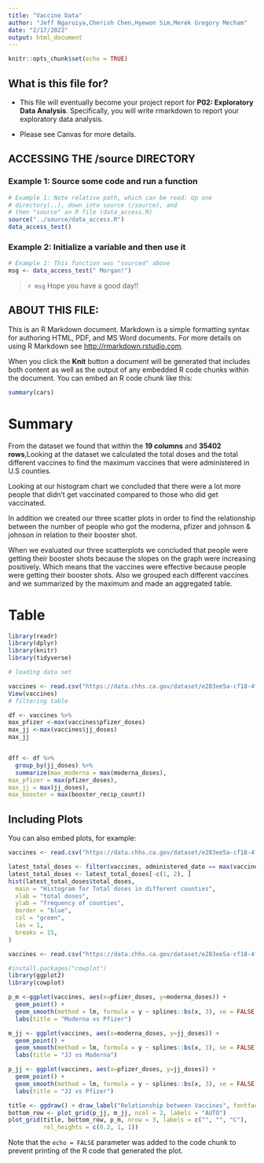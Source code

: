 ```yaml
---
title: "Vaccine Data"
author: "Jeff Ngaruiya,Cherish Chen,Hyewon Sim,Merek Gregory Mecham"
date: "2/17/2022"
output: html_document
---
```


```r
knitr::opts_chunk$set(echo = TRUE)
```

## What is this file for?

* This file will eventually become your project report for **P02: Exploratory Data Analysis**. Specifically, you will write rmarkdown to report your exploratory data analysis.

* Please see Canvas for more details.

## ACCESSING THE /source DIRECTORY
### Example 1: Source some code and run a function
```r
# Example 1: Note relative path, which can be read: Up one
# directory(..), down into source (/source), and 
# then "source" an R file (data_access.R)
source("../source/data_access.R")
data_access_test()
```

### Example 2: Initialize a variable and then use it
```r
# Example 1: This function was "sourced" above
msg <- data_access_test(" Morgan!")
```

> `r msg` Hope you have a good day!! 

## ABOUT THIS FILE: 

This is an R Markdown document. Markdown is a simple formatting syntax for authoring HTML, PDF, and MS Word documents. For more details on using R Markdown see <http://rmarkdown.rstudio.com>.

When you click the **Knit** button a document will be generated that includes both content as well as the output of any embedded R code chunks within the document. You can embed an R code chunk like this:

```r
summary(cars)
```
# Summary
From the dataset we found that within the **19 columns** and  **35402 rows**,Looking at the dataset we calculated the total doses and the total different vaccines to find the maximum vaccines that were administered in U.S counties. 

Looking at our histogram chart we concluded that there were a lot more people that didn’t get vaccinated compared to those who did get vaccinated. 

In addition we created our three scatter plots in order to find the relationship between the number of people who got the moderna, pfizer and johnson & johnson in relation to their booster shot. 

When we evaluated our three scatterplots we concluded that people were getting their booster shots because the slopes on the graph were increasing positively. Which means that the vaccines were effective because people were getting their booster shots. Also we grouped each different vaccines and we summarized by the maximum and made an aggregated table. 

# Table
```r
library(readr)
library(dplyr)
library(knitr)
library(tidyverse)

# loading data set

vaccines <- read.csv("https://data.chhs.ca.gov/dataset/e283ee5a-cf18-4f20-a92c-ee94a2866ccd/resource/130d7ba2-b6eb-438d-a412-741bde207e1c/download/covid19vaccinesbycounty.csv")
View(vaccines)
# filtering table

df <- vaccines %>%
max_pfizer <-max(vaccines$pfizer_doses)
max_jj <-max(vaccines$jj_doses)
max_jj


dff <- df %>%
  group_by(jj_doses) %>%
  summarize(max_moderna = max(moderna_doses),
max_pfizer = max(pfizer_doses),
max_jj = max(jj_doses),
max_booster = max(booster_recip_count)) 
```

## Including Plots

You can also embed plots, for example:

```r
vaccines <- read.csv("https://data.chhs.ca.gov/dataset/e283ee5a-cf18-4f20-a92c-ee94a2866ccd/resource/130d7ba2-b6eb-438d-a412-741bde207e1c/download/covid19vaccinesbycounty.csv")

latest_total_doses <- filter(vaccines, administered_date == max(vaccines$administered_date))
latest_total_doses <- latest_total_doses[-c(1, 2), ]
hist(latest_total_doses$total_doses,
  main = "Histogram for Total doses in different counties",
  xlab = "total doses",
  ylab = "frequency of counties",
  border = "blue",
  col = "green",
  las = 1,
  breaks = 15,
)
```

```r
vaccines <- read.csv("https://data.chhs.ca.gov/dataset/e283ee5a-cf18-4f20-a92c-ee94a2866ccd/resource/130d7ba2-b6eb-438d-a412-741bde207e1c/download/covid19vaccinesbycounty.csv")

#install.packages("cowplot")
library(ggplot2)
library(cowplot)

p_m <-ggplot(vaccines, aes(x=pfizer_doses, y=moderna_doses)) + 
  geom_point() +
  geom_smooth(method = lm, formula = y ~ splines::bs(x, 3), se = FALSE) +
  labs(title = "Moderna vs Pfizer")

m_jj <- ggplot(vaccines, aes(x=moderna_doses, y=jj_doses)) + 
  geom_point() +
  geom_smooth(method = lm, formula = y ~ splines::bs(x, 3), se = FALSE) +
  labs(title = "JJ vs Moderna")

p_jj <- ggplot(vaccines, aes(x=pfizer_doses, y=jj_doses)) + 
  geom_point() +
  geom_smooth(method = lm, formula = y ~ splines::bs(x, 3), se = FALSE)+
  labs(title = "JJ vs Pfizer") 

title <- ggdraw() + draw_label("Relationship between Vaccines", fontface='bold')
bottom_row <- plot_grid(p_jj, m_jj, ncol = 2, labels = "AUTO")
plot_grid(title, bottom_row, p_m, nrow = 3, labels = c("", "", "C"),
          rel_heights = c(0.2, 1, 1))
```



Note that the `echo = FALSE` parameter was added to the code chunk to prevent printing of the R code that generated the plot.
